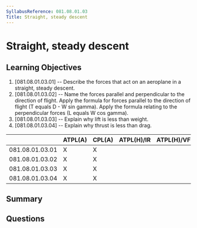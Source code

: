 ```yaml
---
SyllabusReference: 081.08.01.03
Title: Straight, steady descent
---
```


# Straight, steady descent

## Learning Objectives

1. [081.08.01.03.01] -- Describe the forces that act on an aeroplane in a
   straight, steady descent.
2. [081.08.01.03.02] -- Name the forces parallel and perpendicular to the
   direction of flight. Apply the formula for forces parallel to the direction
   of flight (T equals D - W sin gamma). Apply the formula relating to the
   perpendicular forces (L equals W cos gamma).
3. [081.08.01.03.03] -- Explain why lift is less than weight.
4. [081.08.01.03.04] -- Explain why thrust is less than drag.

|                 | ATPL(A) | CPL(A) | ATPL(H)/IR | ATPL(H)/VFR | CPL(H) | IR  | CBIR(A) |
| --------------- | ------- | ------ | ---------- | ----------- | ------ | --- | ------- |
| 081.08.01.03.01 | X       | X      |            |             |        |     |         |
| 081.08.01.03.02 | X       | X      |            |             |        |     |         |
| 081.08.01.03.03 | X       | X      |            |             |        |     |         |
| 081.08.01.03.04 | X       | X      |            |             |        |     |         |

## Summary

## Questions
